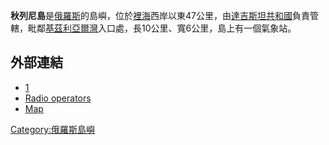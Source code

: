 '''秋列尼島'''是[[俄羅斯|俄羅斯]]的島嶼，位於[[裡海|裡海]]西岸以東47公里，由[[達吉斯坦共和國|達吉斯坦共和國]]負責管轄，毗鄰[[基茲利亞爾灣|基茲利亞爾灣]]入口處，長10公里、寬6公里，島上有一個氣象站。

==外部連結==
*[http://worldmaps.web.infoseek.co.jp/russia_guide.htm] {{Wayback|url=http://worldmaps.web.infoseek.co.jp/russia_guide.htm |date=20080109202105 }}
*[https://web.archive.org/web/20080517013202/http://www.dxawards.com/Lists/ru-rrc.htm Radio operators]
*[http://www.evs-islands.com/2007/09/ostrov-tyuleniy-rs.html Map]

{{coord|44|29|N|47|31|E|display=title|region:RU_type:isle_source:ruwiki}}

[[Category:俄羅斯島嶼|Category:俄羅斯島嶼]]

{{Russia-geo-stub}}